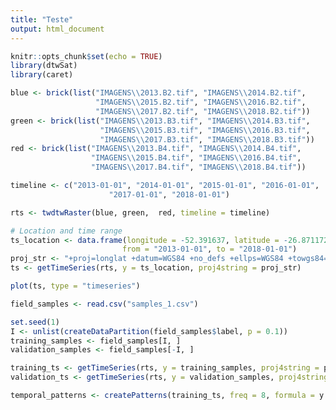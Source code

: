 ```yaml
---
title: "Teste"
output: html_document
---
```


```r
knitr::opts_chunk$set(echo = TRUE)
library(dtwSat)
library(caret)
```

```r
blue <- brick(list("IMAGENS\\2013.B2.tif", "IMAGENS\\2014.B2.tif", 
                   "IMAGENS\\2015.B2.tif", "IMAGENS\\2016.B2.tif", 
                   "IMAGENS\\2017.B2.tif", "IMAGENS\\2018.B2.tif"))
green <- brick(list("IMAGENS\\2013.B3.tif", "IMAGENS\\2014.B3.tif", 
                    "IMAGENS\\2015.B3.tif", "IMAGENS\\2016.B3.tif", 
                    "IMAGENS\\2017.B3.tif", "IMAGENS\\2018.B3.tif"))
red <- brick(list("IMAGENS\\2013.B4.tif", "IMAGENS\\2014.B4.tif", 
                  "IMAGENS\\2015.B4.tif", "IMAGENS\\2016.B4.tif", 
                  "IMAGENS\\2017.B4.tif", "IMAGENS\\2018.B4.tif"))
```


```r
timeline <- c("2013-01-01", "2014-01-01", "2015-01-01", "2016-01-01", 
                      "2017-01-01", "2018-01-01")
```


```r
rts <- twdtwRaster(blue, green,  red, timeline = timeline)
```


```r
# Location and time range 
ts_location <- data.frame(longitude = -52.391637, latitude = -26.871172, 
                         from = "2013-01-01", to = "2018-01-01")
proj_str <- "+proj=longlat +datum=WGS84 +no_defs +ellps=WGS84 +towgs84=0,0,0"
ts <- getTimeSeries(rts, y = ts_location, proj4string = proj_str)
```


```r
plot(ts, type = "timeseries")
```

```r
field_samples <- read.csv("samples_1.csv")
```

```r
set.seed(1)
I <- unlist(createDataPartition(field_samples$label, p = 0.1))
training_samples <- field_samples[I, ]
validation_samples <- field_samples[-I, ]
```

```r
training_ts <- getTimeSeries(rts, y = training_samples, proj4string = proj_str)
validation_ts <- getTimeSeries(rts, y = validation_samples, proj4string = proj_str)
```

```r
temporal_patterns <- createPatterns(training_ts, freq = 8, formula = y ~ s(x))
```

